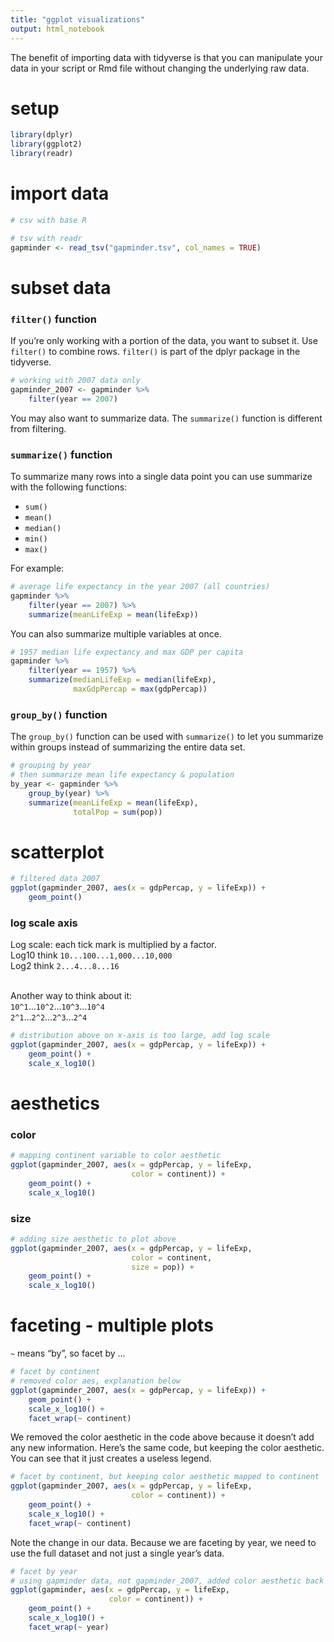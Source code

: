 ```yaml
---
title: "ggplot visualizations"
output: html_notebook
---
```


The benefit of importing data with tidyverse is that you can manipulate your data in your script or Rmd file without changing the underlying raw data.

# setup

```r
library(dplyr)
library(ggplot2)
library(readr)
```


# import data

```r
# csv with base R

```


```r
# tsv with readr
gapminder <- read_tsv("gapminder.tsv", col_names = TRUE)
```


# subset data

### `filter()` function

If you're only working with a portion of the data, you want to subset it. Use `filter()` to combine rows. `filter()` is part of the dplyr package in the tidyverse.

```r
# working with 2007 data only
gapminder_2007 <- gapminder %>%
    filter(year == 2007)
```

You may also want to summarize data. The `summarize()` function is different from filtering.

### `summarize()` function

To summarize many rows into a single data point you can use summarize with the following functions:

* `sum()`
* `mean()`
* `median()`
* `min()`
* `max()`

For example:

```r
# average life expectancy in the year 2007 (all countries)
gapminder %>%
    filter(year == 2007) %>%
    summarize(meanLifeExp = mean(lifeExp))
```


You can also summarize multiple variables at once.

```r
# 1957 median life expectancy and max GDP per capita
gapminder %>%
    filter(year == 1957) %>%
    summarize(medianLifeExp = median(lifeExp),
              maxGdpPercap = max(gdpPercap))
```


### `group_by()` function

The `group_by()` function can be used with `summarize()` to let you summarize within groups instead of summarizing the entire data set.

```r
# grouping by year
# then summarize mean life expectancy & population
by_year <- gapminder %>%
    group_by(year) %>%
    summarize(meanLifeExp = mean(lifeExp),
              totalPop = sum(pop))
```



# scatterplot

```r
# filtered data 2007
ggplot(gapminder_2007, aes(x = gdpPercap, y = lifeExp)) +
    geom_point()
```


### log scale axis

Log scale: each tick mark is multiplied by a factor. <br>
Log10 think `10...100...1,000...10,000` <br>
Log2 think `2...4...8...16` <br> <br>

Another way to think about it: <br>
`10^1`...`10^2`...`10^3`...`10^4` <br>
`2^1`...`2^2`...`2^3`...`2^4` <br>

```r
# distribution above on x-axis is too large, add log scale
ggplot(gapminder_2007, aes(x = gdpPercap, y = lifeExp)) +
    geom_point() +
    scale_x_log10()
```


# aesthetics

### color

```r
# mapping continent variable to color aesthetic
ggplot(gapminder_2007, aes(x = gdpPercap, y = lifeExp,
                           color = continent)) +
    geom_point() +
    scale_x_log10()
```

### size

```r
# adding size aesthetic to plot above
ggplot(gapminder_2007, aes(x = gdpPercap, y = lifeExp,
                           color = continent,
                           size = pop)) +
    geom_point() +
    scale_x_log10()
```


# faceting - multiple plots

`~` means "by", so facet by ...

```r
# facet by continent
# removed color aes, explanation below
ggplot(gapminder_2007, aes(x = gdpPercap, y = lifeExp)) +
    geom_point() +
    scale_x_log10() +
    facet_wrap(~ continent)
```

We removed the color aesthetic in the code above because it doesn't add any new information. Here's the same code, but keeping the color aesthetic. You can see that it just creates a useless legend.

```r
# facet by continent, but keeping color aesthetic mapped to continent
ggplot(gapminder_2007, aes(x = gdpPercap, y = lifeExp,
                           color = continent)) +
    geom_point() +
    scale_x_log10() +
    facet_wrap(~ continent)
```


Note the change in our data. Because we are faceting by year, we need to use the full dataset and not just a single year's data.

```r
# facet by year
# using gapminder data, not gapminder_2007, added color aesthetic back
ggplot(gapminder, aes(x = gdpPercap, y = lifeExp,
                      color = continent)) +
    geom_point() +
    scale_x_log10() +
    facet_wrap(~ year)
```


